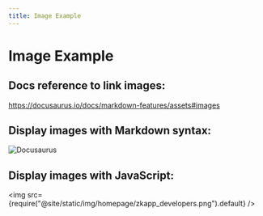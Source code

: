 ```yaml
---
title: Image Example
---
```


# Image Example

## Docs reference to link images:

https://docusaurus.io/docs/markdown-features/assets#images

## Display images with Markdown syntax:

![Docusaurus](/img/homepage/zkapp_developers.png)

## Display images with JavaScript:

<img src={require("@site/static/img/homepage/zkapp_developers.png").default} />
